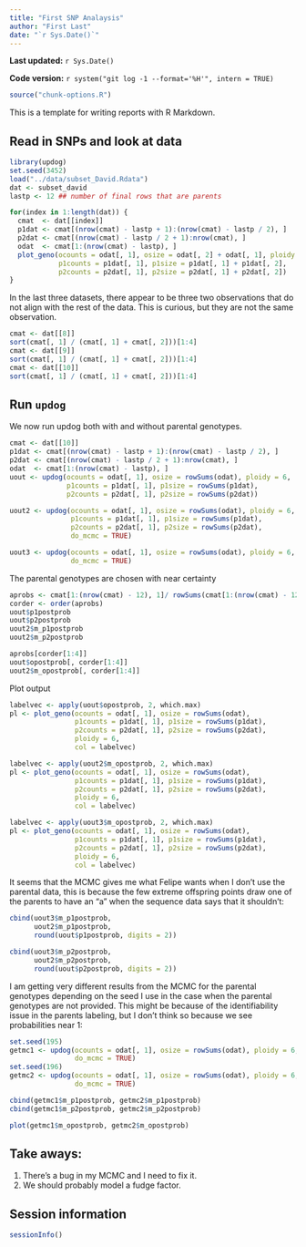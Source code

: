 ```yaml
---
title: "First SNP Analaysis"
author: "First Last"
date: "`r Sys.Date()`"
---
```


**Last updated:** `r Sys.Date()`

**Code version:** `r system("git log -1 --format='%H'", intern = TRUE)`

```r
source("chunk-options.R")
```

This is a template for writing reports with R Markdown.

## Read in SNPs and look at data

```r
library(updog)
set.seed(3452)
load("../data/subset_David.Rdata")
dat <- subset_david
lastp <- 12 ## number of final rows that are parents

for(index in 1:length(dat)) {
  cmat  <- dat[[index]]
  p1dat <- cmat[(nrow(cmat) - lastp + 1):(nrow(cmat) - lastp / 2), ]
  p2dat <- cmat[(nrow(cmat) - lastp / 2 + 1):nrow(cmat), ]
  odat  <- cmat[1:(nrow(cmat) - lastp), ]
  plot_geno(ocounts = odat[, 1], osize = odat[, 2] + odat[, 1], ploidy = 6,
            p1counts = p1dat[, 1], p1size = p1dat[, 1] + p1dat[, 2],
            p2counts = p2dat[, 1], p2size = p2dat[, 1] + p2dat[, 2])
}


```

In the last three datasets, there appear to be three two observations that do not align with the rest of the data. 
This is curious, but they are not the same observation.
```r
cmat <- dat[[8]]
sort(cmat[, 1] / (cmat[, 1] + cmat[, 2]))[1:4]
cmat <- dat[[9]]
sort(cmat[, 1] / (cmat[, 1] + cmat[, 2]))[1:4]
cmat <- dat[[10]]
sort(cmat[, 1] / (cmat[, 1] + cmat[, 2]))[1:4]
```

## Run `updog`

We now run updog both with and without parental genotypes.
```r
cmat <- dat[[10]]
p1dat <- cmat[(nrow(cmat) - lastp + 1):(nrow(cmat) - lastp / 2), ]
p2dat <- cmat[(nrow(cmat) - lastp / 2 + 1):nrow(cmat), ]
odat  <- cmat[1:(nrow(cmat) - lastp), ]
uout <- updog(ocounts = odat[, 1], osize = rowSums(odat), ploidy = 6,
              p1counts = p1dat[, 1], p1size = rowSums(p1dat),
              p2counts = p2dat[, 1], p2size = rowSums(p2dat))

uout2 <- updog(ocounts = odat[, 1], osize = rowSums(odat), ploidy = 6,
               p1counts = p1dat[, 1], p1size = rowSums(p1dat),
               p2counts = p2dat[, 1], p2size = rowSums(p2dat),
               do_mcmc = TRUE)

uout3 <- updog(ocounts = odat[, 1], osize = rowSums(odat), ploidy = 6,
               do_mcmc = TRUE)
```

The parental genotypes are chosen with near certainty
```r
aprobs <- cmat[1:(nrow(cmat) - 12), 1]/ rowSums(cmat[1:(nrow(cmat) - 12),])
corder <- order(aprobs)
uout$p1postprob
uout$p2postprob
uout2$m_p1postprob
uout2$m_p2postprob

aprobs[corder[1:4]]
uout$opostprob[, corder[1:4]]
uout2$m_opostprob[, corder[1:4]]
```

Plot output
```r
labelvec <- apply(uout$opostprob, 2, which.max)
pl <- plot_geno(ocounts = odat[, 1], osize = rowSums(odat),
                p1counts = p1dat[, 1], p1size = rowSums(p1dat),
                p2counts = p2dat[, 1], p2size = rowSums(p2dat),
                ploidy = 6,
                col = labelvec)

labelvec <- apply(uout2$m_opostprob, 2, which.max)
pl <- plot_geno(ocounts = odat[, 1], osize = rowSums(odat),
                p1counts = p1dat[, 1], p1size = rowSums(p1dat),
                p2counts = p2dat[, 1], p2size = rowSums(p2dat),
                ploidy = 6,
                col = labelvec)

labelvec <- apply(uout3$m_opostprob, 2, which.max)
pl <- plot_geno(ocounts = odat[, 1], osize = rowSums(odat),
                p1counts = p1dat[, 1], p1size = rowSums(p1dat),
                p2counts = p2dat[, 1], p2size = rowSums(p2dat),
                ploidy = 6,
                col = labelvec)

```

It seems that the MCMC gives me what Felipe wants when I don't use the parental data, this is because the few extreme offspring points draw one of the parents to have an "a" when the sequence data says that it shouldn't:
```r
cbind(uout3$m_p1postprob,
      uout2$m_p1postprob,
      round(uout$p1postprob, digits = 2))

cbind(uout3$m_p2postprob,
      uout2$m_p2postprob,
      round(uout$p2postprob, digits = 2))
```


I am getting very different results from the MCMC for the parental genotypes depending on the seed I use in the case when the parental genotypes are not provided. This might be because of the identifiability issue in the parents labeling, but I don't think so because we see probabilities near 1:
```r
set.seed(195)
getmc1 <- updog(ocounts = odat[, 1], osize = rowSums(odat), ploidy = 6,
                do_mcmc = TRUE)
set.seed(196)
getmc2 <- updog(ocounts = odat[, 1], osize = rowSums(odat), ploidy = 6,
                do_mcmc = TRUE)

cbind(getmc1$m_p1postprob, getmc2$m_p1postprob)
cbind(getmc1$m_p2postprob, getmc2$m_p2postprob)

plot(getmc1$m_opostprob, getmc2$m_opostprob)
```

## Take aways:

1. There's a bug in my MCMC and I need to fix it.
2. We should probably model a fudge factor.






## Session information

```r
sessionInfo()
```
